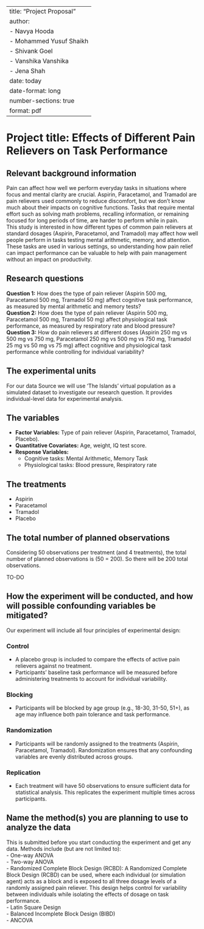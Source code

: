 
---
title: "Project Proposal"
author: 
  - Navya Hooda
  - Mohammed Yusuf Shaikh
  - Shivank Goel
  - Vanshika Vanshika
  - Jena Shah
date: today
date-format: long
number-sections: true
format: pdf
---

# Project title: Effects of Different Pain Relievers on Task Performance


## Relevant background information  
Pain can affect how well we perform everyday tasks in situations where focus and mental clarity are crucial. Aspirin, Paracetamol, and Tramadol are pain relievers used commonly to reduce discomfort, but we don’t know much about their impacts on cognitive functions. Tasks that require mental effort such as solving math problems, recalling information, or remaining focused for long periods of time, are harder to perform while in pain.  
This study is interested in how different types of common pain relievers at standard dosages (Aspirin, Paracetamol, and Tramadol) may affect how well people perform in tasks testing mental arithmetic, memory, and attention. These tasks are used in various settings, so understanding how pain relief can impact performance can be valuable to help with pain management without an impact on productivity.

## Research questions  
**Question 1:** How does the type of pain reliever (Aspirin 500 mg, Paracetamol 500 mg, Tramadol 50 mg) affect cognitive task performance, as measured by mental arithmetic and memory tests?  
**Question 2:** How does the type of pain reliever (Aspirin 500 mg, Paracetamol 500 mg, Tramadol 50 mg) affect physiological task performance, as measured by respiratory rate and blood pressure?  
**Question 3:** How do pain relievers at different doses (Aspirin 250 mg vs 500 mg vs 750 mg, Paracetamol 250 mg vs 500 mg vs 750 mg, Tramadol 25 mg vs 50 mg vs 75 mg) affect cognitive and physiological task performance while controlling for individual variability?

## The experimental units  
For our data Source we will use 'The Islands' virtual population as a simulated dataset to investigate our research question. It provides individual-level data for experimental analysis.

## The variables  
- **Factor Variables:** Type of pain reliever (Aspirin, Paracetamol, Tramadol, Placebo).  
- **Quantitative Covariates:** Age, weight, IQ test score.  
- **Response Variables:**  
  - Cognitive tasks: Mental Arithmetic, Memory Task  
  - Physiological tasks: Blood pressure, Respiratory rate  

## The treatments  
- Aspirin  
- Paracetamol  
- Tramadol  
- Placebo  

## The total number of planned observations  
Considering 50 observations per treatment (and 4 treatments), the total number of planned observations is \(50 \times 4 = 200\). So there will be 200 total observations.

TO-DO

## How the experiment will be conducted, and how will possible confounding variables   be mitigated?
Our experiment will include all four principles of experimental design:

### Control  
- A placebo group is included to compare the effects of active pain relievers against no treatment.  
- Participants' baseline task performance will be measured before administering treatments to account for individual variability.

### Blocking  
- Participants will be blocked by age group (e.g., 18-30, 31-50, 51+), as age may influence both pain tolerance and task performance.

### Randomization  
- Participants will be randomly assigned to the treatments (Aspirin, Paracetamol, Tramadol). Randomization ensures that any confounding variables are evenly distributed across groups.

### Replication  
- Each treatment will have 50 observations to ensure sufficient data for statistical analysis. This replicates the experiment multiple times across participants.


## Name the method(s) you are planning to use to analyze the data  
This is submitted before you start conducting the experiment and get any data. Methods include (but are not limited to):  
- One-way ANOVA  
- Two-way ANOVA  
- Randomized Complete Block Design (RCBD): A Randomized Complete Block Design (RCBD) can be used, where each individual (or simulation agent) acts as a block and is exposed to all three dosage levels of a randomly assigned pain reliever. This design helps control for variability between individuals while isolating the effects of dosage on task performance.  
- Latin Square Design  
- Balanced Incomplete Block Design (BIBD)  
- ANCOVA  
